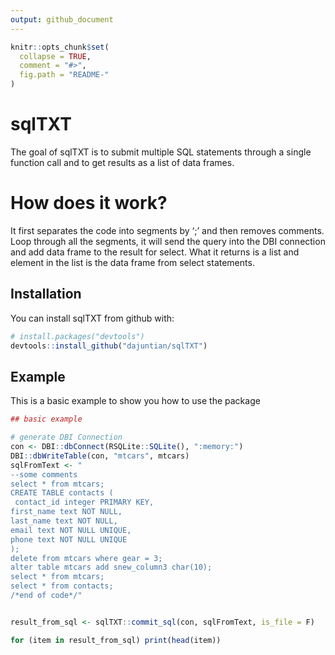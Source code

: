 ```yaml
---
output: github_document
---
```


<!-- README.md is generated from README.Rmd. Please edit that file -->

```r
knitr::opts_chunk$set(
  collapse = TRUE,
  comment = "#>",
  fig.path = "README-"
)
```

# sqlTXT

The goal of sqlTXT is to submit multiple SQL statements through a single function call and to get results as a list of data frames.

# How does it work? 

It first separates the code into segments by ';' and then removes comments.
Loop through all the segments, it will send the query into the DBI connection and add data frame to the result for select. 
What it returns is a list and element in the list is the data frame from select statements.

## Installation

You can install sqlTXT from github with:

```r
# install.packages("devtools")
devtools::install_github("dajuntian/sqlTXT")
```

## Example

This is a basic example to show you how to use the package

```r
## basic example

# generate DBI Connection
con <- DBI::dbConnect(RSQLite::SQLite(), ":memory:")
DBI::dbWriteTable(con, "mtcars", mtcars)
sqlFromText <- "
--some comments
select * from mtcars;
CREATE TABLE contacts (
 contact_id integer PRIMARY KEY,
first_name text NOT NULL,
last_name text NOT NULL,
email text NOT NULL UNIQUE,
phone text NOT NULL UNIQUE
);
delete from mtcars where gear = 3;
alter table mtcars add snew_column3 char(10);
select * from mtcars;
select * from contacts;
/*end of code*/"


result_from_sql <- sqlTXT::commit_sql(con, sqlFromText, is_file = F)

for (item in result_from_sql) print(head(item))

```
